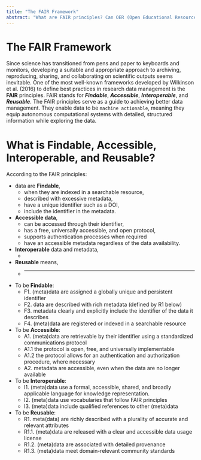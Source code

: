 ```yaml
---
title: "The FAIR Framework"
abstract: "What are FAIR principles? Can OER (Open Educational Resources) be FAIR?"
---
```


# The FAIR Framework

Since science has transitioned from pens and paper to keyboards and monitors, developing a suitable and appropriate approach to archiving, reproducing, sharing, and collaborating on scientific outputs seems inevitable.
One of the most well-known frameworks developed by Wilkinson et al. (2016) to define best practices in research data management is the **FAIR** principles.
FAIR stands for ***Findable***, ***Accessible***, ***Interoperable***, and ***Reusable***.
The FAIR principles serve as a guide to achieving better data management.
They enable data to be `machine actionable`, meaning they equip autonomous computational systems with detailed, structured information while exploring the data.

# What is Findable, Accessible, Interoperable, and Reusable?

According to the FAIR principles:

*  data are **Findable**,
   + when they are indexed in a searchable resource,
   + described with excessive metadata,
   + have a unique identifier such as a DOI,
   + include the identifier in the metadata.


* **Accessible data**, 
   + can be accessed through their identifier,
   + has a free, universally accessible, and open protocol,
   + supports authentication processes when required
   + have an accessible metadata regardless of the data availability.
   
* **Interoperable** data and metadata,
   + 

* **Reusable** means,
   + 
-----------------------
* To be **Findable**:
   + F1. (meta)data are assigned a globally unique and persistent identifier
   + F2. data are described with rich metadata (defined by R1 below)
   + F3. metadata clearly and explicitly include the identifier of the data it describes
   + F4. (meta)data are registered or indexed in a searchable resource


* To be **Accessible**:
   + A1. (meta)data are retrievable by their identifier using a standardized communications protocol
   + A1.1 the protocol is open, free, and universally implementable
   + A1.2 the protocol allows for an authentication and authorization procedure, where necessary
   + A2. metadata are accessible, even when the data are no longer available
* To be **Interoperable**:
   + I1. (meta)data use a formal, accessible, shared, and broadly applicable language for knowledge representation.
   + I2. (meta)data use vocabularies that follow FAIR principles
   + I3. (meta)data include qualified references to other (meta)data
* To be **Reusable**:
   + R1. meta(data) are richly described with a plurality of accurate and relevant attributes
   + R1.1. (meta)data are released with a clear and accessible data usage license
   + R1.2. (meta)data are associated with detailed provenance
   + R1.3. (meta)data meet domain-relevant community standards